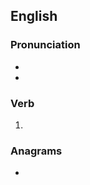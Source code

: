 ==English==

===Pronunciation===
* {{IPA|en|/aʊtˈdʌn/}}
* {{rhymes|en|ʌn|s=2}}

===Verb===
{{head|en|verb form}}

# {{past participle of|en|outdo|nocat=1}}

===Anagrams===
* {{anagrams|en|a=denootu|done out|duotone}}